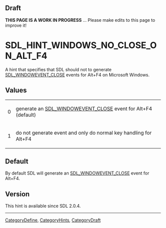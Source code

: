 == Draft ==

'''THIS PAGE IS A WORK IN PROGRESS''' ... Please make edits to this page to improve it!


<!-- #*^*^*^*^*See https://wiki.libsdl.org/SGEnumerations for details on editing this page*^*^*^*^* -->


= SDL_HINT_WINDOWS_NO_CLOSE_ON_ALT_F4 =
A hint that specifies that SDL should not to generate [[SDL_WindowEvent|SDL_WINDOWEVENT_CLOSE]] events for Alt+F4 on Microsoft Windows.




== Values ==
{|
|0
|generate an [[SDL_WindowEvent|SDL_WINDOWEVENT_CLOSE]] event for Alt+F4 (default)
|-
|1
|do not generate event and only do normal key handling for Alt+F4
|}


== Default ==
By default SDL will generate an [[SDL_WindowEvent|SDL_WINDOWEVENT_CLOSE]] event for Alt+F4.



== Version ==
This hint is available since SDL 2.0.4.

----
[[CategoryDefine]], [[CategoryHints]], [[CategoryDraft]]
<!-- #See the Style Guide for instructions on editing the footer. -->
